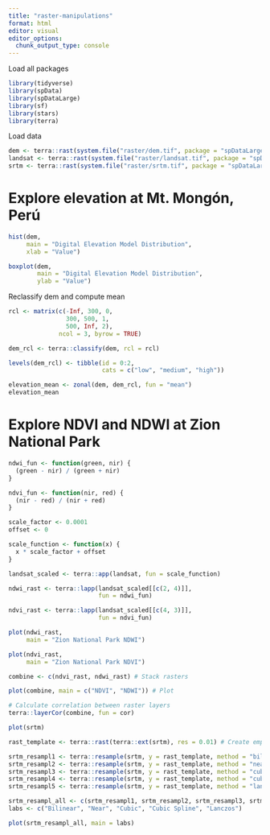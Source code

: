 ```yaml
---
title: "raster-manipulations"
format: html
editor: visual
editor_options: 
  chunk_output_type: console
---
```


Load all packages

```r
library(tidyverse)
library(spData)
library(spDataLarge)
library(sf)
library(stars)
library(terra)
```

Load data

```r
dem <- terra::rast(system.file("raster/dem.tif", package = "spDataLarge"))
landsat <- terra::rast(system.file("raster/landsat.tif", package = "spDataLarge"))
srtm <- terra::rast(system.file("raster/srtm.tif", package = "spDataLarge"))
```

# Explore elevation at Mt. Mongón, Perú

```r
hist(dem,
     main = "Digital Elevation Model Distribution",
     xlab = "Value")

boxplot(dem,
        main = "Digital Elevation Model Distribution",
        ylab = "Value")
```

Reclassify dem and compute mean
```r
rcl <- matrix(c(-Inf, 300, 0,
                300, 500, 1,
                500, Inf, 2),
              ncol = 3, byrow = TRUE)

dem_rcl <- terra::classify(dem, rcl = rcl)

levels(dem_rcl) <- tibble(id = 0:2,
                          cats = c("low", "medium", "high"))

elevation_mean <- zonal(dem, dem_rcl, fun = "mean")
elevation_mean
```

# Explore NDVI and NDWI at Zion National Park

```r
ndwi_fun <- function(green, nir) {
  (green - nir) / (green + nir)
}

ndvi_fun <- function(nir, red) {
  (nir - red) / (nir + red)
}
```

```r
scale_factor <- 0.0001
offset <- 0

scale_function <- function(x) {
  x * scale_factor + offset
}

landsat_scaled <- terra::app(landsat, fun = scale_function)
```

```r
ndwi_rast <- terra::lapp(landsat_scaled[[c(2, 4)]],
                         fun = ndwi_fun)

ndvi_rast <- terra::lapp(landsat_scaled[[c(4, 3)]],
                         fun = ndvi_fun)
```

```r
plot(ndwi_rast,
     main = "Zion National Park NDWI")

plot(ndvi_rast,
     main = "Zion National Park NDVI")
```

```r
combine <- c(ndvi_rast, ndwi_rast) # Stack rasters

plot(combine, main = c("NDVI", "NDWI")) # Plot
```

```r
# Calculate correlation between raster layers 
terra::layerCor(combine, fun = cor)
```

```r
plot(srtm)
```

```r
rast_template <- terra::rast(terra::ext(srtm), res = 0.01) # Create empty template
```

```r
srtm_resampl1 <- terra::resample(srtm, y = rast_template, method = "bilinear")
srtm_resampl2 <- terra::resample(srtm, y = rast_template, method = "near")
srtm_resampl3 <- terra::resample(srtm, y = rast_template, method = "cubic")
srtm_resampl4 <- terra::resample(srtm, y = rast_template, method = "cubicspline")
srtm_resampl5 <- terra::resample(srtm, y = rast_template, method = "lanczos")
```

```r
srtm_resampl_all <- c(srtm_resampl1, srtm_resampl2, srtm_resampl3, srtm_resampl4, srtm_resampl5)
labs <- c("Bilinear", "Near", "Cubic", "Cubic Spline", "Lanczos")

plot(srtm_resampl_all, main = labs)
```

